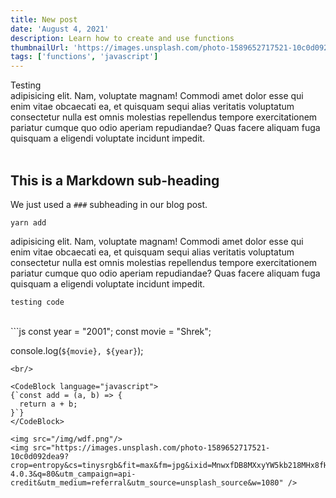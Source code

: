```yaml
---
title: New post
date: 'August 4, 2021'
description: Learn how to create and use functions
thumbnailUrl: 'https://images.unsplash.com/photo-1589652717521-10c0d092dea9?crop=entropy&cs=tinysrgb&fit=max&fm=jpg&ixid=MnwxfDB8MXxyYW5kb218MHx8fHx8fHx8MTY4MTMwNTAwNQ&ixlib=rb-4.0.3&q=80&utm_campaign=api-credit&utm_medium=referral&utm_source=unsplash_source&w=1080'
tags: ['functions', 'javascript']
---
```


<div>
  Testing <br/>
  adipisicing elit. Nam, voluptate magnam! Commodi amet dolor esse qui enim vitae obcaecati ea, et quisquam sequi alias veritatis voluptatum consectetur nulla est omnis molestias repellendus tempore exercitationem pariatur cumque quo odio aperiam repudiandae? Quas facere aliquam fuga quisquam a eligendi voluptate incidunt impedit.
</div>

<br/>

## This is a Markdown sub-heading

We just used a `###` subheading in our blog post.

`yarn add`

 adipisicing elit. Nam, voluptate magnam! Commodi amet dolor esse qui enim vitae obcaecati ea, et quisquam sequi alias veritatis voluptatum consectetur nulla est omnis molestias repellendus tempore exercitationem pariatur cumque quo odio aperiam repudiandae? Quas facere aliquam fuga quisquam a eligendi voluptate incidunt impedit.

<Code>testing code</Code>

<br/>
```js
const year = "2001";
const movie = "Shrek";

console.log(`${movie}, ${year}`);
```
<br/>

<CodeBlock language="javascript">
{`const add = (a, b) => {
  return a + b;
}`}
</CodeBlock>

<img src="/img/wdf.png"/>
<img src="https://images.unsplash.com/photo-1589652717521-10c0d092dea9?crop=entropy&cs=tinysrgb&fit=max&fm=jpg&ixid=MnwxfDB8MXxyYW5kb218MHx8fHx8fHx8MTY4MTMwNTAwNQ&ixlib=rb-4.0.3&q=80&utm_campaign=api-credit&utm_medium=referral&utm_source=unsplash_source&w=1080" />

